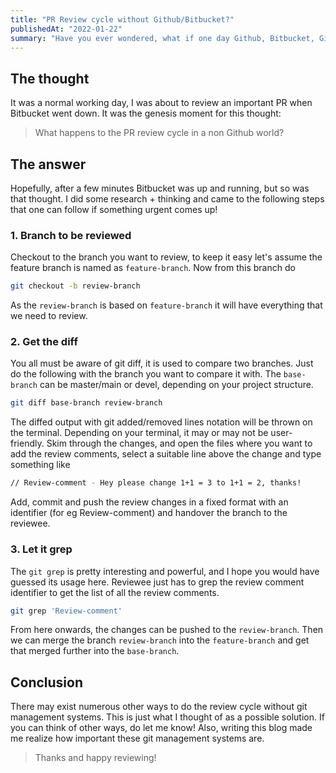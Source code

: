 ```yaml
---
title: "PR Review cycle without Github/Bitbucket?"
publishedAt: "2022-01-22"
summary: "Have you ever wondered, what if one day Github, Bitbucket, Gitlab, etc. goes down? How does review cycle work then."
---
```


## The thought

It was a normal working day, I was about to review an important PR when Bitbucket went down.
It was the genesis moment for this thought:

> What happens to the PR review cycle in a non Github world?

## The answer

Hopefully, after a few minutes Bitbucket was up and running, but so was that thought. I did some
research + thinking and came to the following steps that one can follow if something urgent comes up!

### 1. Branch to be reviewed

Checkout to the branch you want to review, to keep it easy let's assume the
feature branch is named as `feature-branch`. Now from this branch do

```bash
git checkout -b review-branch
```

As the `review-branch` is based on `feature-branch` it will have everything that we need to review.

### 2. Get the diff

You all must be aware of git diff, it is used to compare two branches. Just do the following
with the branch you want to compare it with. The `base-branch` can be master/main or devel, depending
on your project structure.

```bash
git diff base-branch review-branch
```

The diffed output with git added/removed lines notation will be thrown on the terminal. Depending
on your terminal, it may or may not be user-friendly. Skim through the changes, and open the files
where you want to add the review comments, select a suitable line above the change and type something like

```bash
// Review-comment - Hey please change 1+1 = 3 to 1+1 = 2, thanks!
```

Add, commit and push the review changes in a fixed format with an identifier (for eg Review-comment) and handover
the branch to the reviewee.

### 3. Let it grep

The `git grep` is pretty interesting and powerful, and I hope you would have guessed its usage here.
Reviewee just has to grep the review comment identifier to get the list of all the review comments.

```bash
git grep 'Review-comment'
```

From here onwards, the changes can be pushed to the `review-branch`. Then we can merge the branch `review-branch` into the `feature-branch` and
get that merged further into the `base-branch`.

## Conclusion

There may exist numerous other ways to do the review cycle without git management systems.
This is just what I thought of as a possible solution. If you can think of other ways, do let me know!
Also, writing this blog made me realize how important these git management systems are.

> Thanks and happy reviewing!
